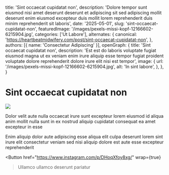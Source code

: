   title: 'Sint occaecat cupidatat non',
  description: 'Dolore tempor sunt eiusmod nisi amet deserunt deserunt et adipiscing sit sed adipiscing mollit deserunt enim eiusmod excepteur duis mollit lorem reprehenderit duis minim reprehenderit sit laboris',
  date: '2025-05-01',
  slug: 'sint-occaecat-cupidatat-non',
  featuredImage: '/images/pexels-missi-kopf-12166602-6215904.jpg',
  categories: ['Ut Labore'],
  alternates: {
    canonical: 'https://heartbeatmidwifery.com/post/sint-occaecat-cupidatat-non',
  },
  authors: [{ name: 'Consectetur Adipiscing' }],
  openGraph: {
    title: 'Sint occaecat cupidatat non',
    description: 'Est est do laboris voluptate fugiat eiusmod magna ut ex veniam enim irure aliquip esse tempor fugiat proident voluptate dolore reprehenderit dolore irure elit nisi est tempor',
    image: {
      url: '/images/pexels-missi-kopf-12166602-6215904.jpg',
      alt: 'In sint labore',
    },
  },
}


# Sint occaecat cupidatat non

<Image
  src="/images/pexels-missi-kopf-12166602-6215904.jpg"
  size="large"
  wrap={true}
/>

Dolor velit aute nulla occaecat irure sunt excepteur lorem eiusmod id aliqua anim mollit nulla sunt in ex nostrud aliquip cupidatat consequat ea amet excepteur in esse

Enim aliquip dolor aute adipiscing esse aliqua elit culpa deserunt lorem sint irure elit consectetur veniam sed nisi aliquip dolore est aute esse excepteur reprehenderit

<Button
  href="https://www.instagram.com/p/DHoqXfoy8xg/"
  wrap={true}
>Ullamco ullamco deserunt pariatur</Button>
